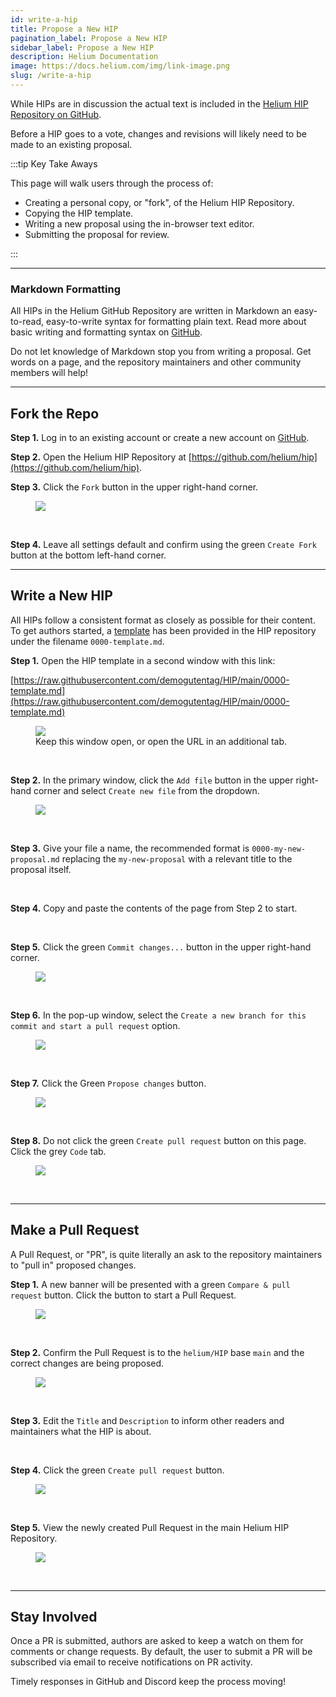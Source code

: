 ```yaml
---
id: write-a-hip
title: Propose a New HIP
pagination_label: Propose a New HIP
sidebar_label: Propose a New HIP
description: Helium Documentation
image: https://docs.helium.com/img/link-image.png
slug: /write-a-hip
---
```




While HIPs are in discussion the actual text is included in the
[Helium HIP Repository on GitHub](https://github.com/helium/hip).

Before a HIP goes to a vote, changes and revisions will likely need to be made to an existing
proposal.

:::tip Key Take Aways

This page will walk users through the process of:

- Creating a personal copy, or "fork", of the Helium HIP Repository.
- Copying the HIP template.
- Writing a new proposal using the in-browser text editor.
- Submitting the proposal for review.

:::

---

### Markdown Formatting

All HIPs in the Helium GitHub Repository are written in Markdown an easy-to-read, easy-to-write
syntax for formatting plain text. Read more about basic writing and formatting syntax on
[GitHub](https://docs.github.com/en/get-started/writing-on-github/getting-started-with-writing-and-formatting-on-github/basic-writing-and-formatting-syntax).

Do not let knowledge of Markdown stop you from writing a proposal. Get words on a page, and the
repository maintainers and other community members will help!

---

## Fork the Repo

**Step 1.** Log in to an existing account or create a new account on [GitHub](https://github.com).

**Step 2.** Open the Helium HIP Repository at
[https://github.com/helium/hip](https://github.com/helium/hip).

**Step 3.** Click the `Fork` button in the upper right-hand corner.

<figure className="screensnippet-wrapper">
  <img
    src={useBaseUrl('/img/hip/fork-step-0.png')}
    style={{ maxHeight: 800, borderRadius: '40px', padding: '14px 16px 20px' }}
  />
</figure>

<br />

**Step 4.** Leave all settings default and confirm using the green `Create Fork` button at the
bottom left-hand corner.

<Fork />

---

## Write a New HIP

All HIPs follow a consistent format as closely as possible for their content. To get authors
started, a [template](https://github.com/helium/HIP/blob/main/0000-template.md) has been provided in
the HIP repository under the filename `0000-template.md`.

**Step 1.** Open the HIP template in a second window with this link:

[https://raw.githubusercontent.com/demogutentag/HIP/main/0000-template.md](https://raw.githubusercontent.com/demogutentag/HIP/main/0000-template.md)

<figure className="screensnippet-wrapper">
  <img
    src={useBaseUrl('/img/hip/write-step-0.png')}
    style={{ maxHeight: 800, borderRadius: '40px', padding: '14px 16px 20px' }}
  />
  <figcaption>Keep this window open, or open the URL in an additional tab.</figcaption>
</figure>

<br />

**Step 2.** In the primary window, click the `Add file` button in the upper right-hand corner and
select `Create new file` from the dropdown.

<figure className="screensnippet-wrapper">
  <img
    src={useBaseUrl('/img/hip/write-step-1.png')}
    style={{ maxHeight: 800, borderRadius: '40px', padding: '14px 16px 20px' }}
  />
</figure>

<br />

**Step 3.** Give your file a name, the recommended format is `0000-my-new-proposal.md` replacing the
`my-new-proposal` with a relevant title to the proposal itself.

<NewHip />

<br />

**Step 4.** Copy and paste the contents of the page from Step 2 to start.

<FileName />

<br />

**Step 5.** Click the green `Commit changes...` button in the upper right-hand corner.

<figure className="screensnippet-wrapper">
  <img
    src={useBaseUrl('/img/hip/write-step-3b.png')}
    style={{ maxHeight: 800, borderRadius: '40px', padding: '14px 16px 20px' }}
  />
</figure>

<br />

**Step 6.** In the pop-up window, select the
`Create a new branch for this commit and start a pull request` option.

<figure className="screensnippet-wrapper">
  <img
    src={useBaseUrl('/img/hip/write-step-4.png')}
    style={{ maxHeight: 800, borderRadius: '40px', padding: '14px 16px 20px' }}
  />
</figure>

<br />

**Step 7.** Click the Green `Propose changes` button.

<figure className="screensnippet-wrapper">
  <img
    src={useBaseUrl('/img/hip/write-step-5.png')}
    style={{ maxHeight: 800, borderRadius: '40px', padding: '14px 16px 20px' }}
  />
</figure>

<br />

**Step 8.** Do not click the green `Create pull request` button on this page. Click the grey `Code`
tab.

<figure className="screensnippet-wrapper">
  <img
    src={useBaseUrl('/img/hip/write-step-6.png')}
    style={{ maxHeight: 800, borderRadius: '40px', padding: '14px 16px 20px' }}
  />
</figure>

<br />

---

## Make a Pull Request

A Pull Request, or "PR", is quite literally an ask to the repository maintainers to "pull in"
proposed changes.

**Step 1.** A new banner will be presented with a green `Compare & pull request` button. Click the
button to start a Pull Request.

<figure className="screensnippet-wrapper">
  <img
    src={useBaseUrl('/img/hip/write-step-7.png')}
    style={{ maxHeight: 800, borderRadius: '40px', padding: '14px 16px 20px' }}
  />
</figure>

<br />

**Step 2.** Confirm the Pull Request is to the `helium/HIP` base `main` and the correct changes are
being proposed.

<figure className="screensnippet-wrapper">
  <img
    src={useBaseUrl('/img/hip/write-step-8.png')}
    style={{ maxHeight: 800, borderRadius: '40px', padding: '14px 16px 20px' }}
  />
</figure>

<br />

**Step 3.** Edit the `Title` and `Description` to inform other readers and maintainers what the HIP
is about.

<TitleDescription />

<br />

**Step 4.** Click the green `Create pull request` button.

<figure className="screensnippet-wrapper">
  <img
    src={useBaseUrl('/img/hip/write-step-10.png')}
    style={{ maxHeight: 800, borderRadius: '40px', padding: '14px 16px 20px' }}
  />
</figure>

<br />

**Step 5.** View the newly created Pull Request in the main Helium HIP Repository.

<figure className="screensnippet-wrapper">
  <img
    src={useBaseUrl('/img/hip/write-step-11.png')}
    style={{ maxHeight: 800, borderRadius: '40px', padding: '14px 16px 20px' }}
  />
</figure>

<br />

---

## Stay Involved

Once a PR is submitted, authors are asked to keep a watch on them for comments or change requests.
By default, the user to submit a PR will be subscribed via email to receive notifications on PR
activity.

Timely responses in GitHub and Discord keep the process moving!
